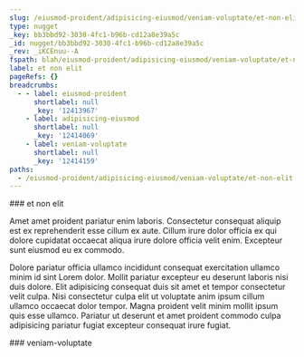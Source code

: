 ```yaml
---
slug: /eiusmod-proident/adipisicing-eiusmod/veniam-voluptate/et-non-elit
type: nugget
_key: bb3bbd92-3030-4fc1-b96b-cd12a8e39a5c
_id: nugget/bb3bbd92-3030-4fc1-b96b-cd12a8e39a5c
_rev: _iKCEnuu--A
fspath: blah/eiusmod-proident/adipisicing-eiusmod/veniam-voluptate/et-non-elit.md
label: et non elit
pageRefs: {}
breadcrumbs:
  - - label: eiusmod-proident
      shortlabel: null
      _key: '12413967'
    - label: adipisicing-eiusmod
      shortlabel: null
      _key: '12414069'
    - label: veniam-voluptate
      shortlabel: null
      _key: '12414159'
paths:
  - /eiusmod-proident/adipisicing-eiusmod/veniam-voluptate/et-non-elit
---
```


<NuggetArea>
<Nugget slug="/eiusmod-proident/adipisicing-eiusmod/veniam-voluptate/et-non-elit" type="nugget" _key="bb3bbd92-3030-4fc1-b96b-cd12a8e39a5c" _id="nugget/bb3bbd92-3030-4fc1-b96b-cd12a8e39a5c" _rev="_iKCEnuu--A" fspath="blah/eiusmod-proident/adipisicing-eiusmod/veniam-voluptate/et-non-elit.md" label="et non elit" paths="/eiusmod-proident/adipisicing-eiusmod/veniam-voluptate/et-non-elit">
<NuggetBody>
### et non elit

Amet amet proident pariatur enim laboris. Consectetur consequat aliquip est ex reprehenderit esse cillum ex aute. Cillum irure dolor officia ex qui dolore cupidatat occaecat aliqua irure dolore officia velit enim. Excepteur sunt eiusmod eu ex commodo.

Dolore pariatur officia ullamco incididunt consequat exercitation ullamco minim id sint Lorem dolor. Mollit pariatur excepteur eu deserunt laboris nisi duis dolore. Elit adipisicing consequat duis sit amet et tempor consectetur velit culpa. Nisi consectetur culpa elit ut voluptate anim ipsum cillum ullamco occaecat dolor tempor. Magna proident velit minim mollit ipsum quis esse ullamco. Pariatur ut deserunt et amet proident commodo culpa adipisicing pariatur fugiat excepteur consequat irure fugiat.

</NuggetBody>
<Breadcrumbs>
<Crumbs>
<Crumb _key="12413967" label="eiusmod-proident" /><Crumb _key="12414069" label="adipisicing-eiusmod" /><Crumb _key="12414159" label="veniam-voluptate" />
</Crumbs>
</Breadcrumbs>
</Nugget>

<NuggetsInbound>
</NuggetsInbound>
<NuggetsOutbound>
</NuggetsOutbound>
</NuggetArea>
<PassagesInbound>
<Passage direction="inbound" type="passage" _key="12414159" _id="passage/12414159" _rev="_iKCEnuu---" label="veniam-voluptate" passage="veniam-voluptate" fspath="blah/eiusmod-proident/adipisicing-eiusmod/veniam-voluptate" paths="/eiusmod-proident/adipisicing-eiusmod/veniam-voluptate" slug="/eiusmod-proident/adipisicing-eiusmod/veniam-voluptate">
<NuggetBody>
### veniam-voluptate

</NuggetBody>
<Breadcrumbs>
<Crumbs>
<Crumb _key="12413967" label="eiusmod-proident" /><Crumb _key="12414069" label="adipisicing-eiusmod" />
</Crumbs>
</Breadcrumbs>
</Passage>

</PassagesInbound>
<PassagesOutbound>
</PassagesOutbound>